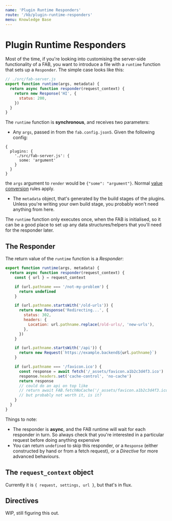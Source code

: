 ```yaml
---
name: 'Plugin Runtime Responders'
route: '/kb/plugin-runtime-responders'
menu: Knowledge Base
---
```


# Plugin Runtime Responders

Most of the time, if you're looking into customising the server-side functionality of a FAB, you want to introduce a file with a `runtime` function that sets up a `Responder`. The simple case looks like this:

```js
// ./src/fab-server.js
export function runtime(args, metadata) {
  return async function responder(request_context) {
    return new Response('HI', {
      status: 200,
    })
  }
}
```

The `runtime` function is **synchronous**, and receives two parameters:

- Any `args`, passed in from the `fab.config.json5`. Given the following config:

```
{
  plugins: {
    './src/fab-server.js': {
      some: 'argument'
    }
  }
}
```

the `args` argument to `render` would be `{"some": "argument"}`. Normal [value conversion](/kb/configuration#value-types) rules apply.

- The `metadata` object, that's generated by the build stages of the plugins. Unless you're writing your own build stage, you probably won't need anything from here.

The `runtime` function only executes once, when the FAB is initialised, so it can be a good place to set up any data structures/helpers that you'll need for the responder later.

## The Responder

The return value of the `runtime` function is a _Responder_:

```js
export function runtime(args, metadata) {
  return async function responder(request_context) {
    const { url } = request_context

    if (url.pathname === '/not-my-problem') {
      return undefined
    }

    if (url.pathname.startsWith('/old-urls')) {
      return new Response('Redirecting...', {
        status: 302,
        headers: {
          Location: url.pathname.replace(/old-urls/, 'new-urls'),
        },
      })
    }

    if (url.pathname.startsWith('/api')) {
      return new Request(`https://example.backend${url.pathname}`)
    }

    if (url.pathname === '/favicon.ico') {
      const response = await fetch('/_assets/favicon.a1b2c3d4f3.ico')
      response.headers.set('cache-control', 'no-cache')
      return response
      // could do an api on top like
      // return await FAB.fetchNoCache('/_assets/favicon.a1b2c3d4f3.ico')
      // but probably not worth it, is it?
    }
  }
}
```

Things to note:

- The responder is **async**, and the FAB runtime will wait for each responder in turn. So always check that you're interested in a particular request before doing anything expensive
- You can return `undefined` to skip this responder, or a `Response` (either constructed by hand or from a fetch request), or a _Directive_ for more advanced behaviours.

## The `request_context` object

Currently it is `{ request, settings, url }`, but that's in flux.

## Directives

WIP, still figuring this out.
